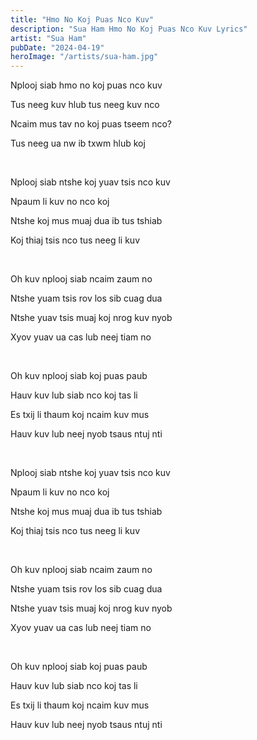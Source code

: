 ```yaml
---
title: "Hmo No Koj Puas Nco Kuv"
description: "Sua Ham Hmo No Koj Puas Nco Kuv Lyrics"
artist: "Sua Ham"
pubDate: "2024-04-19"
heroImage: "/artists/sua-ham.jpg"
---
```


Nplooj siab hmo no koj puas nco kuv

Tus neeg kuv hlub tus neeg kuv nco

Ncaim mus tav no koj puas tseem nco?

Tus neeg ua nw ib txwm hlub koj

<br />

Nplooj siab ntshe koj yuav tsis nco kuv

Npaum li kuv no nco koj

Ntshe koj mus muaj dua ib tus tshiab

Koj thiaj tsis nco tus neeg li kuv

<br />

Oh kuv nplooj siab ncaim zaum no

Ntshe yuam tsis rov los sib cuag dua

Ntshe yuav tsis muaj koj nrog kuv nyob

Xyov yuav ua cas lub neej tiam no

<br />

Oh kuv nplooj siab koj puas paub

Hauv kuv lub siab nco koj tas li

Es txij li thaum koj ncaim kuv mus

Hauv kuv lub neej nyob tsaus ntuj nti

<br />

Nplooj siab ntshe koj yuav tsis nco kuv

Npaum li kuv no nco koj

Ntshe koj mus muaj dua ib tus tshiab

Koj thiaj tsis nco tus neeg li kuv

<br />

Oh kuv nplooj siab ncaim zaum no

Ntshe yuam tsis rov los sib cuag dua

Ntshe yuav tsis muaj koj nrog kuv nyob

Xyov yuav ua cas lub neej tiam no

<br />

Oh kuv nplooj siab koj puas paub

Hauv kuv lub siab nco koj tas li

Es txij li thaum koj ncaim kuv mus

Hauv kuv lub neej nyob tsaus ntuj nti
